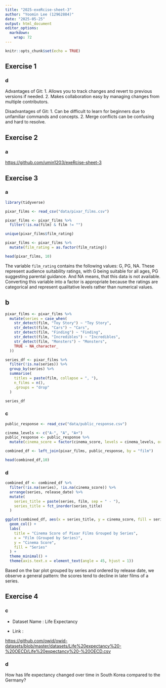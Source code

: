 ```yaml
---
title: "2025-exeRcise-sheet-3"
author: "Yoomin Lee (12962884)"
date: "2025-05-25"
output: html_document
editor_options: 
  markdown: 
    wrap: 72
---
```


```r
knitr::opts_chunk$set(echo = TRUE)
```

## Exercise 1

### d

Advantages of Git: 1. Allows you to track changes and revert to previous
versions if needed. 2. Makes collaboration easy by managing changes from
multiple contributors.

Disadvantages of Git: 1. Can be difficult to learn for beginners due to
unfamiliar commands and concepts. 2. Merge conflicts can be confusing
and hard to resolve.

## Exercise 2

### a

<https://github.com/umin1203/exeRcise-sheet-3>


## Exercise 3

### a

```r

library(tidyverse)

pixar_films <- read_csv("data/pixar_films.csv")

pixar_films <- pixar_films %>%
  filter(!is.na(film) & film != "")

unique(pixar_films$film_rating)

pixar_films <- pixar_films %>%
  mutate(film_rating = as.factor(film_rating))

head(pixar_films, 10)

```

The variable `film_rating` contains the following values: G, PG, NA. These represent audience suitability ratings, with G being suitable for all ages, PG suggesting parental guidance. And NA means, that this data is not available. Converting this variable into a factor is appropriate because the ratings are categorical and represent
qualitative levels rather than numerical values.


## b

```r

pixar_films <- pixar_films %>%
  mutate(series = case_when(
    str_detect(film, "Toy Story") ~ "Toy Story",
    str_detect(film, "Cars") ~ "Cars",
    str_detect(film, "Finding") ~ "Finding",
    str_detect(film, "Incredibles") ~ "Incredibles",
    str_detect(film, "Monsters") ~ "Monsters",
    TRUE ~ NA_character_
  ))

series_df <- pixar_films %>%
  filter(!is.na(series)) %>% 
  group_by(series) %>%
  summarise(
    titles = paste(film, collapse = ", "),
    n_films = n(),
    .groups = "drop"
  )

series_df

```


### c

```r
public_response <- read_csv("data/public_response.csv")

cinema_levels <- c("A-", "A", "A+")
public_response <- public_response %>%
  mutate(cinema_score = factor(cinema_score, levels = cinema_levels, ordered = TRUE))

combined_df <- left_join(pixar_films, public_response, by = "film")

head(combined_df,10)
```


### d

```r
combined_df <- combined_df %>%
  filter(!is.na(series), !is.na(cinema_score)) %>% 
  arrange(series, release_date) %>%
  mutate(
    series_title = paste(series, film, sep = " - "),
    series_title = fct_inorder(series_title)
  )

ggplot(combined_df, aes(x = series_title, y = cinema_score, fill = series)) +
  geom_col() +
  labs(
    title = "Cinema Score of Pixar Films Grouped by Series",
    x = "Film (Grouped by Series)",
    y = "Cinema Score",
    fill = "Series"
  ) +
  theme_minimal() +
  theme(axis.text.x = element_text(angle = 45, hjust = 1))

```

Based on the bar plot grouped by series and ordered by release date, we observe a general pattern: the scores tend to decline in later films of
a series.


## Exercise 4

### c

-   Dataset Name : Life Expectancy

-   Link :

<https://github.com/owid/owid-datasets/blob/master/datasets/Life%20expectancy%20-%20OECD/Life%20expectancy%20-%20OECD.csv>


### d

How has life expectancy changed over time in South Korea compared to the
Germany?
